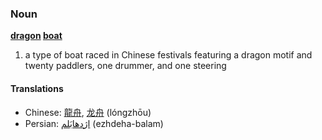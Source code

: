 ===Noun===
'''[[dragon]] [[boat]]'''

# a type of boat raced in Chinese festivals featuring a dragon motif and twenty paddlers, one drummer, and one steering

====Translations====
*Chinese: [[龍舟]], [[龙舟]] (lóngzhōu)
*Persian: [[اژدهابَلم]] (ezhdeha-balam)
